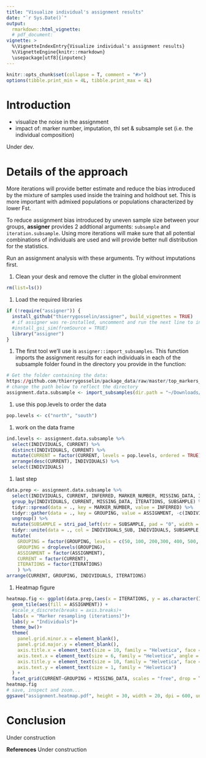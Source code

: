 ```yaml
---
title: "Visualize individual's assignment results"
date: "`r Sys.Date()`"
output: 
  rmarkdown::html_vignette:
  # pdf_document:
vignette: >
  %\VignetteIndexEntry{Visualize individual's assignment results}
  %\VignetteEngine{knitr::rmarkdown}
  \usepackage[utf8]{inputenc}
---
```

  
  ```r
knitr::opts_chunk$set(collapse = T, comment = "#>")
options(tibble.print_min = 4L, tibble.print_max = 4L)
```

# Introduction
* visualize the noise in the assignment
* impact of: marker number, imputation, thl set & subsample set (i.e. the individual composition)

Under dev.

# Details of the approach
More iterations will provide better estimate and reduce the bias introduced by 
the mixture of samples used inside the training and holdhout set. This is more
important with admixed populations or populations characterized by lower Fst.

To reduce assignment bias introduced by uneven sample size between your groups, 
**assigner** provides 2 addtional arguments: `subsample` and `iteration.subsample`.
Using more iterations will make sure that all potential combinations of individuals
are used and will provide better null distribution for the statistics.

Run an assignment analysis with these arguments. Try without imputations first.


1. Clean your desk and remove the clutter in the global environment
```r
rm(list=ls())
```

1. Load the required libraries
```r
if (!require("assigner")) {
  install_github("thierrygosselin/assigner", build_vignettes = TRUE)
  # if assigner was re-installed, uncomment and run the next line to install gsi_sim:
  #install_gsi_sim(fromSource = TRUE) 
  library("assigner")
}
```


1. The first tool we'll use is `assigner::import_subsamples`. 
This function imports the assignment results for each individuals in each of 
the subsample folder found in the directory you provide in the function:
```r
# Get the folder containing the data:
https://github.com/thierrygosselin/package_data/raw/master/top_markers_assignment.tar.gz
# change the path below to reflect the directory
assignment.data.subsample <- import_subsamples(dir.path = "~/Downloads/top_markers_assignment", imputations = FALSE)
```

1. use this pop.levels to order the data
```r
pop.levels <- c("north", "south")
```

1. work on the data frame
```r
ind.levels <- assignment.data.subsample %>% 
  select(INDIVIDUALS, CURRENT) %>% 
  distinct(INDIVIDUALS, CURRENT) %>% 
  mutate(CURRENT = factor(CURRENT, levels = pop.levels, ordered = TRUE)) %>%
  arrange(desc(CURRENT), INDIVIDUALS) %>% 
  select(INDIVIDUALS)
```

1. last step
```r
data.prep <- assignment.data.subsample %>% 
  select(INDIVIDUALS, CURRENT, INFERRED, MARKER_NUMBER, MISSING_DATA, ITERATIONS, SUBSAMPLE) %>% 
  group_by(INDIVIDUALS, CURRENT, MISSING_DATA, ITERATIONS, SUBSAMPLE) %>%
  tidyr::spread(data = ., key = MARKER_NUMBER, value = INFERRED) %>% 
  tidyr::gather(data = ., key = GROUPING, value = ASSIGNMENT, -c(INDIVIDUALS, CURRENT, MISSING_DATA,ITERATIONS, SUBSAMPLE)) %>%
  ungroup() %>%
  mutate(SUBSAMPLE = stri_pad_left(str = SUBSAMPLE, pad = "0", width = 3)) %>% 
  tidyr::unite(data = ., col = INDIVIDUALS_SUB, INDIVIDUALS, SUBSAMPLE, sep = "_", remove = FALSE) %>% 
  mutate(
    GROUPING = factor(GROUPING, levels = c(50, 100, 200,300, 400, 500, 1000, 15454)),
    GROUPING = droplevels(GROUPING),
    ASSIGNMENT = factor(ASSIGNMENT),
    CURRENT = factor(CURRENT),
    ITERATIONS = factor(ITERATIONS)
    ) %>% 
arrange(CURRENT, GROUPING, INDIVIDUALS, ITERATIONS)
```

1. Heatmap figure
```r
heatmap.fig <- ggplot(data.prep,(aes(x = ITERATIONS, y = as.character(INDIVIDUALS)))) +
  geom_tile(aes(fill = ASSIGNMENT)) +
  #scale_x_discrete(breaks = axis.breaks)+
  labs(x = "Marker resampling (iterations)")+
  labs(y = "Individuals")+
  theme_bw()+
  theme(
    panel.grid.minor.x = element_blank(), 
    panel.grid.major.y = element_blank(), 
    axis.title.x = element_text(size = 10, family = "Helvetica", face = "bold"), 
    axis.text.x = element_text(size = 6, family = "Helvetica", angle = 90, hjust = 1, vjust = 0.5), 
    axis.title.y = element_text(size = 10, family = "Helvetica", face = "bold"), 
    axis.text.y = element_text(size = 1, family = "Helvetica")
  ) +
  facet_grid(CURRENT~GROUPING + MISSING_DATA, scales = "free", drop = TRUE)
heatmap.fig
# save, inspect and zoom...
ggsave("assignment.heatmap.pdf", height = 30, width = 20, dpi = 600, units = "cm", useDingbats = F)
```

# Conclusion
Under construction

**References**
Under construction
